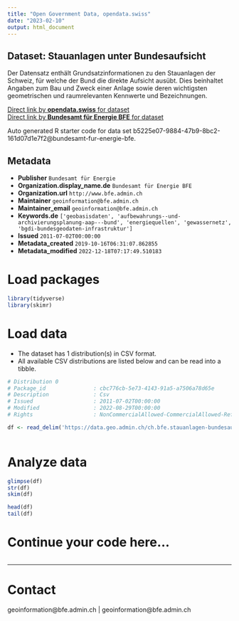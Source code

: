 ```yaml
---
title: "Open Government Data, opendata.swiss"
date: "2023-02-10"
output: html_document
---
```


## Dataset: Stauanlagen unter Bundesaufsicht

Der Datensatz enthält Grundsatzinformationen zu den Stauanlagen der Schweiz, für welche der Bund die direkte Aufsicht ausübt. Dies beinhaltet Angaben zum Bau und Zweck einer Anlage sowie deren wichtigsten geometrischen und raumrelevanten Kennwerte und Bezeichnungen.

[Direct link by **opendata.swiss** for dataset](https://opendata.swiss/de/dataset/stauanlagen-unter-bundesaufsicht)<br>
[Direct link by **Bundesamt für Energie BFE** for dataset](https://www.bfe.admin.ch/stauanlagen)

Auto generated R starter code for data set b5225e07-9884-47b9-8bc2-161d07d1e7f2@bundesamt-fur-energie-bfe.

## Metadata

- **Publisher** `Bundesamt für Energie`
- **Organization.display_name.de** `Bundesamt für Energie BFE`
- **Organization.url** `http://www.bfe.admin.ch`
- **Maintainer** `geoinformation@bfe.admin.ch`
- **Maintainer_email** `geoinformation@bfe.admin.ch`
- **Keywords.de** `['geobasisdaten', 'aufbewahrungs--und-archivierungsplanung-aap---bund', 'energiequellen', 'gewassernetz', 'bgdi-bundesgeodaten-infrastruktur']`
- **Issued** `2011-07-02T00:00:00`
- **Metadata_created** `2019-10-16T06:31:07.862855`
- **Metadata_modified** `2022-12-18T07:17:49.510183`


# Load packages

```r

library(tidyverse)
library(skimr)

```

# Load data

-   The dataset has 1 distribution(s) in CSV format.
-   All available CSV distributions are listed below and can be read into a tibble.

```r

# Distribution 0
# Package_id               : cbc776cb-5e73-4143-91a5-a7506a78d65e
# Description              : Csv
# Issued                   : 2011-07-02T00:00:00
# Modified                 : 2022-08-29T00:00:00
# Rights                   : NonCommercialAllowed-CommercialAllowed-ReferenceRequired

df <- read_delim('https://data.geo.admin.ch/ch.bfe.stauanlagen-bundesaufsicht/stauanlagen-bundesaufsicht/stauanlagen-bundesaufsicht_2056.csv.zip')



```

# Analyze data

```r

glimpse(df)
str(df)
skim(df)

head(df)
tail(df)

```

# Continue your code here...

```r

```

------------------------------------------------------------------------

# Contact

geoinformation@bfe.admin.ch | geoinformation@bfe.admin.ch
